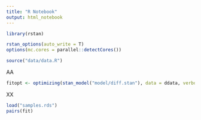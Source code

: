 ```yaml
---
title: "R Notebook"
output: html_notebook
---
```


```r
library(rstan)

rstan_options(auto_write = T)
options(mc.cores = parallel::detectCores())

source("data/data.R")
```

AA

```r
fitopt <- optimizing(stan_model("model/diff.stan"), data = ddata, verbose = T, hessian = T)
```

XX

```r
load("samples.rds")
pairs(fit)
```
